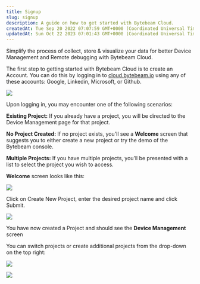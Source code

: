 ```yaml
---
title: Signup
slug: signup
description: A guide on how to get started with Bytebeam Cloud. 
createdAt: Tue Sep 20 2022 07:07:59 GMT+0000 (Coordinated Universal Time)
updatedAt: Sun Oct 22 2023 07:01:43 GMT+0000 (Coordinated Universal Time)
---
```

Simplify the process of collect, store & visualize your data for better Device Management and Remote debugging with Bytebeam Cloud.

The first step to getting started with Bytebeam Cloud is to create an Account. You can do this by logging in to [cloud.bytebeam.io](https://cloud.bytebeam.io) using any of these accounts: Google, Linkedin, Microsoft, or Github.

![](/assets/EHLp46a5lrXOCNyjuzvuK_screenshot-from-2023-10-20-02-43-13.png)

<Note>
Upon logging in, you may encounter one of the following scenarios:

**Existing Project:** If you already have a project, you will be directed to the Device Management page for that project.

**No Project Created:** If no project exists, you'll see a **Welcome** screen that suggests you to either create a new project or try the demo of the Bytebeam console.

**Multiple Projects:** If you have multiple projects, you’ll be presented with a list to select the project you wish to access.

</Note>

**Welcome** screen looks like this:

![](/assets/QmKeMOg-EqMMYA8c0g0Vs_screenshot.jpg)

Click on Create New Project, enter the desired project name and click Submit.

![](/assets/b0C7UE5KK4EunkuqEjCAX_screenshot-4.jpg)

You have now created a Project and should see the **Device Management** screen

You can switch projects or create additional projects from the drop-down on the top right:

![](/assets/user-profile.png)

![](/assets/select-a-project.png)

